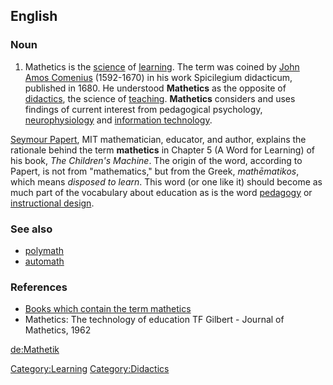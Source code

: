 ==English==
{{rfc|copy/pasted from Wikipedia - needs severe pruning and then moving to lowercase}}
===Noun===

# Mathetics is the [[science]] of [[learning]]. The term was coined by [[John Amos Comenius]] (1592-1670) in his work Spicilegium didacticum, published in 1680. He understood '''Mathetics''' as the opposite of [[didactics]], the science of [[teaching]]. '''Mathetics''' considers and uses findings of current interest from pedagogical psychology, [[neurophysiology]] and [[information technology]].

[[Seymour Papert]], MIT mathematician, educator, and author, explains the rationale behind the term '''mathetics''' in Chapter 5 (A Word for Learning) of his book, ''The Children's Machine''. The origin of the word, according to Papert, is not from "mathematics," but from the Greek, ''mathēmatikos'', which means ''disposed to learn''. This word (or one like it) should become as much part of the vocabulary about education as is the word [[pedagogy]] or [[instructional design]].

===See also===
* [[polymath]]
* [[automath]]

===References===
*[http://books.google.com/books?q=mathetics&num=100&hl=en Books which contain the term mathetics]
*Mathetics: The technology of education TF Gilbert - Journal of Mathetics, 1962

[[Category:Learning]]
[[Category:Didactics]]

[[de:Mathetik]]